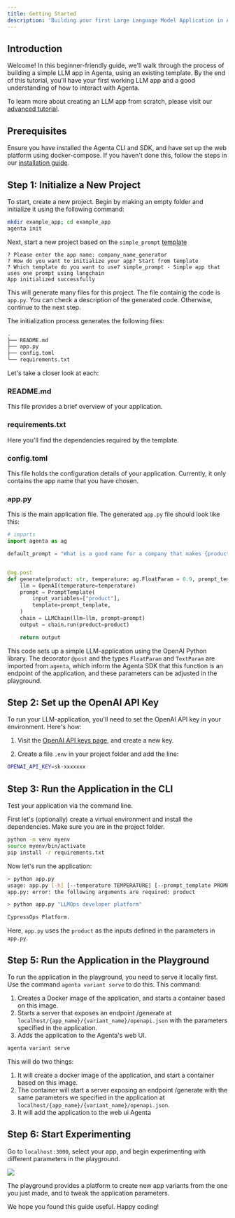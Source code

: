 ```yaml
---
title: Getting Started
description: 'Building your first Large Language Model Application in Agenta'
---
```


## Introduction

Welcome! In this beginner-friendly guide, we'll walk through the process of building a simple LLM app in Agenta, using an existing template. By the end of this tutorial, you'll have your first working LLM app and a good understanding of how to interact with Agenta.

To learn more about creating an LLM app from scratch, please visit our [advanced tutorial](/docs/tutorials/your-first-llm-app).

## Prerequisites

Ensure you have installed the Agenta CLI and SDK, and have set up the web platform using docker-compose. If you haven't done this, follow the steps in our [installation guide](/docs/installation).

## Step 1: Initialize a New Project

To start, create a new project. Begin by making an empty folder and initialize it using the following command:

```bash
mkdir example_app; cd example_app
agenta init
```

Next, start a new project based on the `simple_prompt` [template](https://docs.agenta.ai/docs/conceptual/concepts#templates)

````
? Please enter the app name: company_name_generator
? How do you want to initialize your app? Start from template
? Which template do you want to use? simple_prompt - Simple app that uses one prompt using langchain
App initialized successfully
````

This will generate many files for this project. The file containig the code is `app.py`. You can check a description of the generated code. Otherwise, continue to the next step.


<Accordion title="Understand the Generated Code">

The initialization process generates the following files:

```bash
.
├── README.md
├── app.py
├── config.toml
└── requirements.txt
```

Let's take a closer look at each:

### README.md
This file provides a brief overview of your application.

### requirements.txt
Here you'll find the dependencies required by the template.

### config.toml
This file holds the configuration details of your application. Currently, it only contains the app name that you have chosen.

### app.py
This is the main application file. The generated `app.py` file should look like this:

```python app.py
# imports
import agenta as ag

default_prompt = "What is a good name for a company that makes {product}?"


@ag.post
def generate(product: str, temperature: ag.FloatParam = 0.9, prompt_template: ag.TextParam = default_prompt) -> str:
    llm = OpenAI(temperature=temperature)
    prompt = PromptTemplate(
        input_variables=["product"],
        template=prompt_template,
    )
    chain = LLMChain(llm=llm, prompt=prompt)
    output = chain.run(product=product)

    return output
```

This code sets up a simple LLM-application using the OpenAI Python library. The decorator `@post` and the types `FloatParam` and `TextParam` are imported from `agenta`, which inform the Agenta SDK that this function is an endpoint of the application, and these parameters can be adjusted in the playground.

</Accordion>

## Step 2: Set up the OpenAI API Key

To run your LLM-application, you'll need to set the OpenAI API key in your environment. Here's how:

1. Visit the [OpenAI API keys page](https://platform.openai.com/account/api-keys), and create a new key. 

2. Create a file `.env` in your project folder and add the line:
```bash
OPENAI_API_KEY=sk-xxxxxxx
```

## Step 3: Run the Application in the CLI

Test your application via the command line.

First let's (optionally) create a virtual environment and install the dependencies. Make sure you are in the project folder.

```bash
python -m venv myenv
source myenv/bin/activate
pip install -r requirements.txt
```

Now let's run the application:

```bash
> python app.py
usage: app.py [-h] [--temperature TEMPERATURE] [--prompt_template PROMPT_TEMPLATE] product
app.py: error: the following arguments are required: product

> python app.py "LLMOps developer platform"

CypressOps Platform.
```

Here, `app.py` uses the `product` as the inputs defined in the parameters in `app.py`.

## Step 5: Run the Application in the Playground

To run the application in the playground, you need to serve it locally first. Use the command `agenta variant serve` to do this. This command:

1. Creates a Docker image of the application, and starts a container based on this image.
2. Starts a server that exposes an endpoint /generate at `localhost/{app_name}/{variant_name}/openapi.json` with the parameters specified in the application.
3. Adds the application to the Agenta's web UI.

```bash
agenta variant serve
```

This will do two things:
1. It will create a docker image of the application, and start a container based on this image.
2. The container will start a server exposing an endpoint /generate with the same parameters we specified in the application at `localhost/{app_name}/{variant_name}/openapi.json`.
3. It will add the application to the web ui Agenta

## Step 6: Start Experimenting

Go to `localhost:3000`, select your app, and begin experimenting with different parameters in the playground.

<Frame>
  <img
    className="rounded-md"
    src="docs/images/playground.png"
  />
</Frame>

The playground provides a platform to create new app variants from the one you just made, and to tweak the application parameters. 

We hope you found this guide useful. Happy coding!


